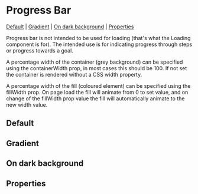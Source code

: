 
<Meta of={stories} />

# Progress Bar

[Default](#default) | [Gradient](#gradient) | [On dark background](#on-dark-background) | [Properties](#properties)

Progress bar is not intended to be used for loading (that's what the Loading component is for). The intended use is for indicating progress through steps or progress towards a goal.

A percentage width of the container (grey background) can be specified using the containerWidth prop, in most cases this should be 100. If not set the container is rendered without a CSS width property.

A percentage width of the fill (coloured element) can be specified using the fillWidth prop. On page load the fill will animate from 0 to set value, and on change of the fillWidth prop value the fill will automatically animate to the new width value.

## Default

<Canvas>
  <Story id="components-progressbar--default-progress-bar" />
</Canvas>

## Gradient

<Canvas>
  <Story id="components-progressbar--gradient" />
</Canvas>

## On dark background

<Canvas>
  <Story id="components-progressbar--on-dark-background" />
</Canvas>

## Properties

<Controls component={ProgressBar} />
